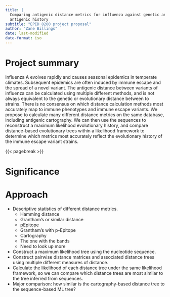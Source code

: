 ```yaml
---
title: |
  Comparing antigenic distance metrics for influenza against genetic and
  antigenic history
subtitle: "EPID 8200 project proposal"
author: "Zane Billings"
date: last-modified
date-format: iso
---
```


# Project summary

Influenza A evolves rapidly and causes seasonal epidemics in temperate climates.
Subsequent epidemics are often induced by immune escape and the spread of a
novel variant. The antigenic distance between variants of influenza can be
calculated using multiple different methods, and is not always equivalent to
the genetic or evolutionary distance between to strains. There is no consensus
on which distance calculation methods most accurately map to immune
phenotypes and immune escape variants. We propose to calculate many different
distance metrics on the same database, including antigenic cartography. We can
then use the sequences to reconstruct a maximum likelihood evolutionary history,
and compare distance-based evolutionary trees within a likelihood framework to
determine which metrics most accurately reflect the evolutionary history of
the immune escape variant strains.

{{< pagebreak >}}

# Significance

# Approach

* Descriptive statistics of different distance metrics.
	- Hamming distance
	- Grantham's or similar distance
	- pEpitope
	- Grantham's with p-Epitope
	- Cartography
	- The one with the bands
	- Need to look up more
* Construct a maximum likelihood tree using the nucleotide sequence.
* Construct pairwise distance matrices and associated distance trees using
multiple different measures of distance.
* Calculate the likelihood of each distance tree under the same likelihood
framework, so we can compare which distance trees are most similar to the
tree inferred from sequences.
* Major comparison: how similar is the cartography-based distance tree to the
sequence-based ML tree?